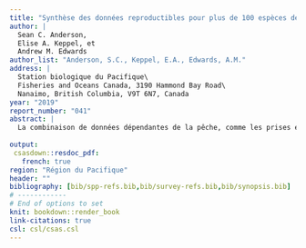 ```yaml
---
title: "Synthèse des données reproductibles pour plus de 100 espèces de poissons de fond de la Colombie-Britannique"
author: |
  Sean C. Anderson,
  Elise A. Keppel, et
  Andrew M. Edwards
author_list: "Anderson, S.C., Keppel, E.A., Edwards, A.M."
address: |
  Station biologique du Pacifique\
  Fisheries and Oceans Canada, 3190 Hammond Bay Road\
  Nanaimo, British Columbia, V9T 6N7, Canada
year: "2019"
report_number: "041"
abstract: |
  La combinaison de données dépendantes de la pêche, comme les prises et l’effort, et de données de relevés indépendants de la pêche, comme les indices de la biomasse et la composition selon l’âge, constitue la pierre angulaire de la plupart des évaluations des stocks de poissons. Dans le cas du poisson de fond de la Colombie-Britannique, de grandes quantités de données de ce genre sont recueillies chaque année, avec un niveau de présence des observateurs en mer de 100 %, une vérification à quai de 100 % des débarquements, et le déploiement de multiples relevés au chalut, au casier ainsi qu’à la ligne et à l’hameçon. Toutefois, il n’est pas possible d’effectuer des évaluations annuelles officielles des stocks pour la plupart des stocks et, par conséquent, une grande partie de ces données ne sont pas résumées pour refléter la nature de ces ensembles de données. Nous présentons ici un rapport reproductible pour donner un aperçu des tendances de la population et de la pêche, des tendances de croissance et de maturité, ainsi que de la disponibilité des données pour 113 espèces de poisson de fond de la Colombie-Britannique. La génération du rapport est entièrement automatisée – extraction des données des bases de données, ajustement des modèles, génération des visualisations et assemblage du document pour faciliter la publication rapide, la reproductibilité et la transparence. Ce rapport vise à 1) faciliter l’examen régulier, par les scientifiques et les gestionnaires du poisson de fond, des tendances des indices de relevé et de la composition des stocks; 2) produire des ensembles de données normalisés et des visualisations qui aideront les scientifiques chargés de l’évaluation à élaborer des modèles opérationnels et à choisir des procédures de gestion candidates dans le cadre d’une procédure de gestion planifiée; 3) améliorer la transparence des données entre le MPO, l’industrie de la pêche, les Premières Nations, les organisations non gouvernementales et le grand public.
  
output:
 csasdown::resdoc_pdf:
   french: true
region: "Région du Pacifique"
header: ""
bibliography: [bib/spp-refs.bib,bib/survey-refs.bib,bib/synopsis.bib]
# ------------
# End of options to set
knit: bookdown::render_book
link-citations: true
csl: csl/csas.csl
---
```

